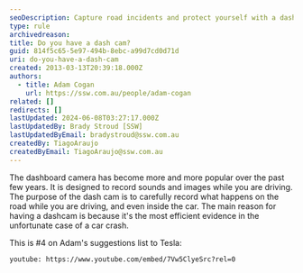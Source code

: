 ```yaml
---
seoDescription: Capture road incidents and protect yourself with a dashboard camera, providing efficient evidence in case of a car crash.
type: rule
archivedreason:
title: Do you have a dash cam?
guid: 814f5c65-5e97-494b-8ebc-a99d7cd0d71d
uri: do-you-have-a-dash-cam
created: 2013-03-13T20:39:18.000Z
authors:
  - title: Adam Cogan
    url: https://ssw.com.au/people/adam-cogan
related: []
redirects: []
lastUpdated: 2024-06-08T03:27:17.000Z
lastUpdatedBy: Brady Stroud [SSW]
lastUpdatedByEmail: bradystroud@ssw.com.au
createdBy: TiagoAraujo
createdByEmail: TiagoAraujo@ssw.com.au
---
```


The dashboard camera has become more and more popular over the past few years. It is designed to record sounds and images while you are driving. The purpose of the dash cam is to carefully record what happens on the road while you are driving, and even inside the car.
The main reason for having a dashcam is because it's the most efficient evidence in the unfortunate case of a car crash.

This is #4 on Adam's suggestions list to Tesla:

`youtube: https://www.youtube.com/embed/7Vw5ClyeSrc?rel=0`
